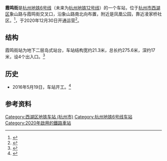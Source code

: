 {{Infobox station
|name = 霞鸣街站
|eng_name = Xiaming Street Station
|former = 凤凰公园站（工程名）
|linecolour = {{杭州地铁颜色|6|s}}
|image = 20201230 Xiaming Street Stn Platform.jpg
|caption = 
|code = 
|address = {{CHN}}[[浙江省|浙江省]][[杭州市|杭州市]][[西湖区_(杭州市)|西湖区]]<br/>[[转塘街道|转塘街道]]象山路霞鸣街口
|coordinates = {{coord|30.145790|120.068369|display=inline,title}}
|structure = 地下车站
|interchange = 
|hall = 地下站厅
|line = {{杭州地铁路线标志|6|full}}<br/>（未来为{{杭州地铁路线标志|12|full}}）
|opened = 2020年12月30日
|platform = 1个岛式站台
|exits = 4个
|first = 
|last = 
|adjacent = 
{{Adjacent stations|system=HZM
|line1=6|left1=科海路|right1=美院象山
}}
|route_map=
}}
'''霞鸣街'''是[[杭州地铁6号线|杭州地铁6号线]]（未来为[[杭州地铁12号线|杭州地铁12号线]]）的一个车站，位于[[杭州市西湖区|杭州市西湖区]]象山路与霞鸣街交叉口，沿象山路南北向布置，附近是凤凰公园，靠近凌家桥社区。<ref >{{cite web |url=http://hznews.hangzhou.com.cn/chengshi/content/2013-12/18/content_5006059.htm |language= |title=杭州地铁二期建设规划有两个重要变化 |publisher=杭州网 |date=2013-12-18 |accessdate= |archive-date=2013-12-19 |archive-url=https://web.archive.org/web/20131219010335/http://hznews.hangzhou.com.cn/chengshi/content/2013-12/18/content_5006059.htm |dead-url=no }}</ref>，于2020年12月30日开通运营<ref>{{Cite web|title=明天上午11点，四条地铁线同步开通运营！杭州实现10城区地铁全覆盖_杭州网|url=https://ori.hangzhou.com.cn/ornews/content/2020-12/29/content_7883534.htm|accessdate=2020-12-29|work=ori.hangzhou.com.cn|archive-date=2021-01-03|archive-url=https://web.archive.org/web/20210103034809/https://ori.hangzhou.com.cn/ornews/content/2020-12/29/content_7883534.htm|dead-url=no}}</ref>。



==结构==
霞鸣街站为地下二层岛式站台，车站结构宽约21.3米，总长约275.6米，深约17米，设4个出入口。<ref>{{cite web |title=杭州地铁6号线凤凰公园站及振浦路站主体开工 - 杭网原创 - 杭州网 |url=http://ori.hangzhou.com.cn/ornews/content/2016-05/19/content_6182503.htm |website=杭州网 |access-date=2019-04-23 |archive-date=2019-09-05 |archive-url=https://web.archive.org/web/20190905122716/http://ori.hangzhou.com.cn/ornews/content/2016-05/19/content_6182503.htm |dead-url=no }}</ref>

==历史==
*2016年5月19日，车站开工。<ref>{{cite web |title=杭州地铁6号线凤凰公园站和振浦路站昨开工 |url=http://i.cztv.com/view/12059803.html |website=新蓝网 |access-date=2019-04-23 |archive-date=2019-04-23 |archive-url=https://web.archive.org/web/20190423023230/http://i.cztv.com/view/12059803.html |dead-url=no }}</ref>
== 参考资料 ==
{{reflist}}
{{杭州地铁6号线}}
[[Category:西湖区地铁车站_(杭州市)|Category:西湖区地铁车站 (杭州市)]]
[[Category:杭州地铁6号线车站|Category:杭州地铁6号线车站]]
[[Category:2020年啟用的鐵路車站|Category:2020年啟用的鐵路車站]]